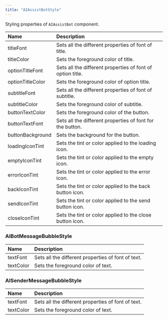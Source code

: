 ```yaml
---
title: "AIAssistBotStyle"
---
```


Styling properties of `AIAssistBot` component.

| Name             | Description                                                |
| :---------------- | :---------------------------------------------------------- |
| titleFont        | Sets all the different properties of font of title.        |
| titleColor       | Sets the foreground color of title.                        |
| optionTitleFont  | Sets all the different properties of font of option title. |
| optionTitleColor | Sets the foreground color of option title.                 |
| subtitleFont     | Sets all the different properties of font of subtitle.     |
| subtitleColor    | Sets the foreground color of subtitle.                     |
| buttonTextColor  | Sets the foreground color of the button.                   |
| buttonTextFont   | Sets all the different properties of font for the button.  |
| buttonBackground | Sets the background for the button.                        |
| loadingIconTint  | Sets the tint or color applied to the loading icon.        |
| emptyIconTint    | Sets the tint or color applied to the empty icon.          |
| errorIconTint    | Sets the tint or color applied to the error icon.          |
| backIconTint     | Sets the tint or color applied to the back button icon.    |
| sendIconTint     | Sets the tint or color applied to the send button icon.    |
| closeIconTint    | Sets the tint or color applied to the close button icon.   |

### AIBotMessageBubbleStyle

| Name      | Description                                        |
| :--------- | :-------------------------------------------------- |
| textFont  | Sets all the different properties of font of text. |
| textColor | Sets the foreground color of text.                 |

### AISenderMessageBubbleStyle

| Name      | Description                                        |
| :--------- | :-------------------------------------------------- |
| textFont  | Sets all the different properties of font of text. |
| textColor | Sets the foreground color of text.                 |
